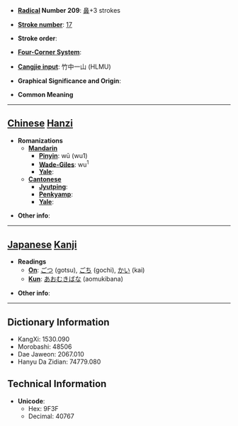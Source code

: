 * '''[[Wiktionary:Chinese radical index| Radical]] Number 209''': [[Wiktionary:Chinese radical index 鼻|鼻]]+3 strokes

* '''[[Wiktionary:Chinese total strokes index|Stroke number]]''': [[Wiktionary:Chinese total strokes index 17|17]]

* '''Stroke order''': 

* '''[[Wiktionary:Chinese four corner index|Four-Corner System]]''': 

* '''[[Wiktionary:Chinese Cangjie index|Cangjie input]]''': 竹中一山 (HLMU)

* '''Graphical Significance and Origin''': 

* '''Common Meaning'''

----

== [[Chinese]] [[Hanzi]] ==

* '''Romanizations'''
** '''[[Mandarin]]'''
*** '''[[Pinyin]]''': wū (wu1)
*** '''[[Wade-Giles]]''': wu<sup>1</sup>
*** '''[[Yale]]''': 
** '''[[Cantonese]]'''
*** '''[[Jyutping]]''':
*** '''[[Penkyamp]]''': 
*** '''[[Yale]]''': 

* '''Other info''': 

----

== [[Japanese]] [[Kanji]] ==

* '''Readings'''
** '''[[On]]''': [[ごつ]] (gotsu), [[ごち]] (gochi), [[かい]] (kai)
** '''[[Kun]]''': [[あおむきばな]] (aomukibana)

* '''Other info''':  

----

== Dictionary Information ==

* KangXi: 1530.090
* Morobashi: 48506
* Dae Jaweon: 2067.010
* Hanyu Da Zidian: 74779.080

== Technical Information ==

* '''Unicode''':
** Hex: 9F3F
** Decimal: 40767